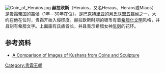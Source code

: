 [[File:Coin_of_Heraios.jpg|thumb]]
'''赫拉欧斯'''（Heraios，又名Heraus、Heraos或Miaos）是[[贵霜帝国|贵霜帝国]]的[[翕侯|翕侯]]（1年－30年在位）。是[[巴克特里亚|巴克特里亚]]的[[月氏|月氏]]联盟[[五翕侯|五翕侯]]之一，大约在他在位时，贵霜开始入侵印度。赫拉欧斯时期的银币有着[[希腊化文明|希腊化文明]]风格，并且刻有希腊文字。上面画有氏族酋长，并且表示希腊女神[[尼刻|尼刻]]的花环。

== 参考资料 ==
* [https://web.archive.org/web/20050405005559/http://grifterrec.com/coins/kushan/heraios.html A Comparison of Images of Kushans from Coins and Sculpture]

{{Leader|[[巴克特里亚|巴克特里亚]]，<br/>[[月氏|月氏]]酋长：<br/>[[Sapadbizes|Sapadbizes]] | '''[[贵霜帝国|贵霜帝国]]統治者'''<br/>（1－30年）|[[丘就却|丘就却]]}}

[[Category:贵霜王朝|Category:贵霜王朝]]